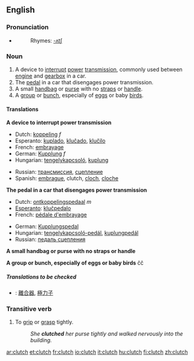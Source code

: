 ==English==

===Pronunciation===
{{wikipedia}}
*{{audio|en-us-clutch.ogg|Audio (US)}}
*:Rhymes: [[Rhymes:English:-ʌtʃ|-ʌtʃ]]

===Noun===
{{en-noun-reg-es}}

#A device to [[interrupt]] [[power]] [[transmission]], commonly used between [[engine]] and [[gearbox]] in a car.
#The [[pedal]] in a car that disengages power transmission.
#A small [[handbag]] or [[purse]] with  no [[straps]] or [[handle]].
#A [[group]] or [[bunch]], especially of [[eggs]] or baby [[birds]].

====Translations====
'''A device to interrupt power transmission'''
{{top}}
*Dutch: [[koppeling]] ''f''
*Esperanto: [[kuplado]], [[kluĉado]], [[kluĉilo]]
*French: [[embrayage]]
*German: [[Kupplung]] ''f''
*Hungarian: [[tengelykapcsoló]], [[kuplung]]
{{mid}}
*Russian: [[трансмиссия]], [[сцепление]]
*Spanish: [[embrague]], clutch, [[cloch]], [[cloche]]
{{bottom}}

'''The pedal in a car that disengages power transmission'''
{{top}}
*Dutch: [[ontkoppelingspedaal]] ''m''
*[[Esperanto]]: [[kluĉpedalo]]
*French: [[pédale d'embrayage]]
{{mid}}
*German: [[Kupplungspedal]]
*Hungarian: [[tengelykapcsoló-pedál]], [[kuplungpedál]]
*Russian: [[педаль сцепления]]
{{bottom}}

'''A small handbag or purse with no straps or handle'''
{{top}}
{{mid}}
{{bottom}}

'''A group or bunch, especially of eggs or baby birds'''
{{top}}
{{mid}}ĉĉ
{{bottom}}

=====Translations to be checked=====
{{checktrans}}
*{{ttbc|Chinese}}: [[離合器]], [[極力子]]

===Transitive verb===
{{en-verb|clutch|es}}

#To [[grip]] or [[grasp]] tightly.
#:''She '''clutched''' her purse tightly and walked nervously into the building.''

[[ar:clutch]]
[[et:clutch]]
[[fr:clutch]]
[[io:clutch]]
[[it:clutch]]
[[hu:clutch]]
[[fi:clutch]]
[[zh:clutch]]